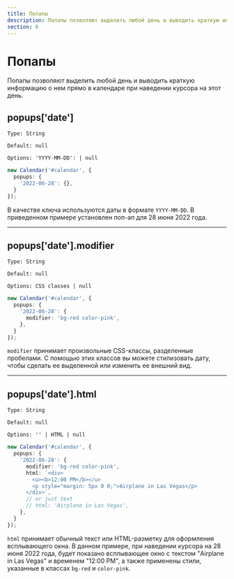 ```yaml
---
title: Попапы
description: Попапы позволяют выделить любой день и выводить краткую информацию о нем прямо в календаре при наведении курсора.
section: 6
---
```


# Попапы

Попапы позволяют выделить любой день и выводить краткую информацию о нем прямо в календаре при наведении курсора на этот день.

## popups['date']

`Type: String`

`Default: null`

`Options: 'YYYY-MM-DD': | null`

```ts
new Calendar('#calendar', {
  popups: {
    '2022-06-28': {},
  }
});
```

В качестве ключа используются даты в формате `YYYY-MM-DD`. В приведенном примере установлен поп-ап для 28 июня 2022 года.

---

## popups['date'].modifier

`Type: String`

`Default: null`

`Options: CSS classes | null`

```ts
new Calendar('#calendar', {
  popups: {
    '2022-06-28': {
      modifier: 'bg-red color-pink',
    },
  }
});
```

`modifier`  принимает произвольные CSS-классы, разделенные пробелами. С помощью этих классов вы можете стилизовать дату, чтобы сделать ее выделенной или изменить ее внешний вид.

---

## popups['date'].html

`Type: String`

`Default: null`

`Options: '' | HTML | null`

```ts
new Calendar('#calendar', {
  popups: {
    '2022-06-28': {
      modifier: 'bg-red color-pink',
      html: `<div>
        <u><b>12:00 PM</b></u>
        <p style="margin: 5px 0 0;">Airplane in Las Vegas</p>
      </div>`,
      // or just text
      // html: 'Airplane in Las Vegas',
    },
  }
});
```

`html` принимает обычный текст или HTML-разметку для оформления всплывающего окна.
В данном примере, при наведении курсора на 28 июня 2022 года, будет показано всплывающее окно с текстом "Airplane in Las Vegas" и временем "12:00 PM", а также применены стили, указанные в классах `bg-red` и `color-pink`.
